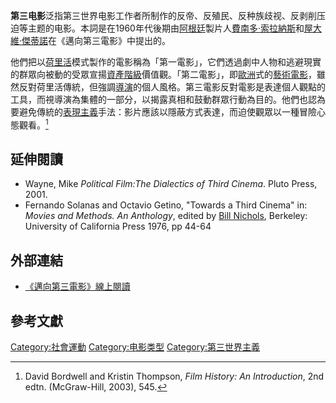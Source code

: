 '''第三电影'''泛指第三世界电影工作者所制作的反帝、反殖民、反种族歧视、反剥削压迫等主题的电影。本詞是在1960年代後期由[[阿根廷|阿根廷]]製片人[[費南多·索拉納斯|費南多·索拉納斯]]和[[屋大維·傑蒂諾|屋大維·傑蒂諾]]在《邁向第三電影》中提出的。

他們把以[[荷里活|荷里活]]模式製作的電影稱為「第一電影」，它們透過劇中人物和逃避現實的群眾向被動的受眾宣揚[[資產階級|資產階級]]價值觀。「第二電影」，即[[歐洲|歐洲]]式的[[藝術電影|藝術電影]]，雖然反對荷里活傳統，但強調[[導演|導演]]的個人風格。第三電影反對電影是表達個人觀點的工具，而視導演為集體的一部分，以揭露真相和鼓動群眾行動為目的。他們也認為要避免傳統的[[表現主義|表現主義]]手法：影片應該以隱蔽方式表達，而迫使觀眾以一種冒險心態觀看。<ref>David Bordwell and Kristin Thompson, ''Film History: An Introduction'', 2nd edtn. (McGraw-Hill, 2003), 545.</ref>

== 延伸閱讀 ==
* Wayne, Mike ''Political Film:The Dialectics of Third Cinema''. Pluto Press, 2001.
* Fernando Solanas and Octavio Getino, "Towards a Third Cinema" in: ''Movies and Methods. An Anthology'', edited by [[Bill_Nichols|Bill Nichols]], Berkeley: University of California Press 1976, pp 44-64

== 外部連結 ==
* [https://web.archive.org/web/20070928000258/http://info.interactivist.net/print.pl?sid=05%2F09%2F15%2F205253 《邁向第三電影》線上閱讀]
== 參考文獻 ==

{{reflist}}

[[Category:社會運動|Category:社會運動]]
[[Category:电影类型|Category:电影类型]]
[[Category:第三世界主義|Category:第三世界主義]]